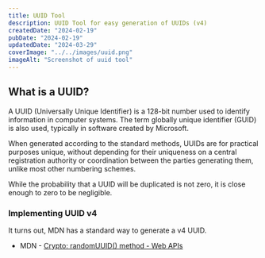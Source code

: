 ```yaml
---
title: UUID Tool
description: UUID Tool for easy generation of UUIDs (v4)
createdDate: "2024-02-19"
pubDate: "2024-02-19"
updatedDate: "2024-03-29"
coverImage: "../../images/uuid.png"
imageAlt: "Screenshot of uuid tool"
---
```



<div class="not-prose">
  <Uuid client:load />
</div>

## What is a UUID?

A UUID (Universally Unique Identifier) is a 128-bit number used to identify
information in computer systems. The term globally unique identifier (GUID)
is also used, typically in software created by Microsoft.

When generated according to the standard methods, UUIDs are for practical
purposes unique, without depending for their uniqueness on a central
registration authority or coordination between the parties generating them,
unlike most other numbering schemes.

While the probability that a UUID will be duplicated is not zero, it is close
enough to zero to be negligible.

### Implementing UUID v4

It turns out, MDN has a standard way to generate a v4 UUID.

- MDN - [Crypto: randomUUID() method - Web APIs](https://developer.mozilla.org/en-US/docs/Web/API/Crypto/randomUUID)